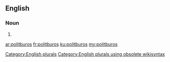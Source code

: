 ==English==

===Noun===
{{head|en}}

# {{plural of|politburo}}

[[Category:English plurals]][[Category:English plurals using obsolete wikisyntax]]

[[ar:politburos]]
[[fr:politburos]]
[[ku:politburos]]
[[my:politburos]]